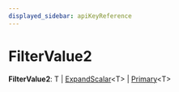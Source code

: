 ```yaml
---
displayed_sidebar: apiKeyReference
---
```



# FilterValue2

 **FilterValue2**: T \| [ExpandScalar](../api_key.ExpandScalar/page.mdx)&#60;T&#62; \| [Primary](../api_key.Primary/page.mdx)&#60;T&#62;
